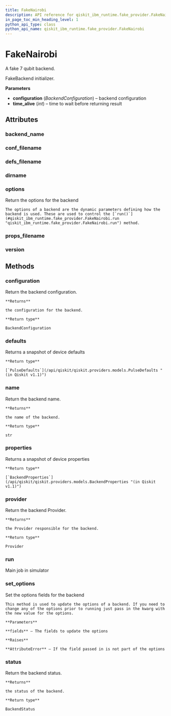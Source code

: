 ```yaml
---
title: FakeNairobi
description: API reference for qiskit_ibm_runtime.fake_provider.FakeNairobi
in_page_toc_min_heading_level: 1
python_api_type: class
python_api_name: qiskit_ibm_runtime.fake_provider.FakeNairobi
---
```


# FakeNairobi

<Class id="qiskit_ibm_runtime.fake_provider.FakeNairobi" isDedicatedPage={true} github="https://github.com/Qiskit/qiskit-ibm-runtime/tree/main/qiskit_ibm_runtime/fake_provider/backends/nairobi/fake_nairobi.py#L31-L38" signature="FakeNairobi" modifiers="class">
  A fake 7 qubit backend.

  FakeBackend initializer.

  **Parameters**

  *   **configuration** (*BackendConfiguration*) – backend configuration
  *   **time\_alive** (*int*) – time to wait before returning result

  ## Attributes

  ### backend\_name

  <Attribute id="qiskit_ibm_runtime.fake_provider.FakeNairobi.backend_name" attributeValue="'fake_nairobi'" />

  ### conf\_filename

  <Attribute id="qiskit_ibm_runtime.fake_provider.FakeNairobi.conf_filename" attributeValue="'conf_nairobi.json'" />

  ### defs\_filename

  <Attribute id="qiskit_ibm_runtime.fake_provider.FakeNairobi.defs_filename" attributeValue="'defs_nairobi.json'" />

  ### dirname

  <Attribute id="qiskit_ibm_runtime.fake_provider.FakeNairobi.dirname" attributeValue="'/home/runner/work/qiskit-ibm-runtime/qiskit-ibm-runtime/qiskit_ibm_runtime/fake_provider/backends/nairobi'" />

  ### options

  <Attribute id="qiskit_ibm_runtime.fake_provider.FakeNairobi.options">
    Return the options for the backend

    The options of a backend are the dynamic parameters defining how the backend is used. These are used to control the [`run()`](#qiskit_ibm_runtime.fake_provider.FakeNairobi.run "qiskit_ibm_runtime.fake_provider.FakeNairobi.run") method.
  </Attribute>

  ### props\_filename

  <Attribute id="qiskit_ibm_runtime.fake_provider.FakeNairobi.props_filename" attributeValue="'props_nairobi.json'" />

  ### version

  <Attribute id="qiskit_ibm_runtime.fake_provider.FakeNairobi.version" attributeValue="1" />

  ## Methods

  ### configuration

  <Function id="qiskit_ibm_runtime.fake_provider.FakeNairobi.configuration" signature="configuration()">
    Return the backend configuration.

    **Returns**

    the configuration for the backend.

    **Return type**

    BackendConfiguration
  </Function>

  ### defaults

  <Function id="qiskit_ibm_runtime.fake_provider.FakeNairobi.defaults" github="https://github.com/Qiskit/qiskit-ibm-runtime/tree/main/qiskit_ibm_runtime/fake_provider/fake_pulse_backend.py#L29-L33" signature="defaults()">
    Returns a snapshot of device defaults

    **Return type**

    [`PulseDefaults`](/api/qiskit/qiskit.providers.models.PulseDefaults "(in Qiskit v1.1)")
  </Function>

  ### name

  <Function id="qiskit_ibm_runtime.fake_provider.FakeNairobi.name" signature="name()">
    Return the backend name.

    **Returns**

    the name of the backend.

    **Return type**

    str
  </Function>

  ### properties

  <Function id="qiskit_ibm_runtime.fake_provider.FakeNairobi.properties" github="https://github.com/Qiskit/qiskit-ibm-runtime/tree/main/qiskit_ibm_runtime/fake_provider/fake_qasm_backend.py#L44-L48" signature="properties()">
    Returns a snapshot of device properties

    **Return type**

    [`BackendProperties`](/api/qiskit/qiskit.providers.models.BackendProperties "(in Qiskit v1.1)")
  </Function>

  ### provider

  <Function id="qiskit_ibm_runtime.fake_provider.FakeNairobi.provider" signature="provider()">
    Return the backend Provider.

    **Returns**

    the Provider responsible for the backend.

    **Return type**

    Provider
  </Function>

  ### run

  <Function id="qiskit_ibm_runtime.fake_provider.FakeNairobi.run" github="https://github.com/Qiskit/qiskit-ibm-runtime/tree/main/qiskit_ibm_runtime/fake_provider/fake_backend.py#L736-L767" signature="run(run_input, **kwargs)">
    Main job in simulator
  </Function>

  ### set\_options

  <Function id="qiskit_ibm_runtime.fake_provider.FakeNairobi.set_options" signature="set_options(**fields)">
    Set the options fields for the backend

    This method is used to update the options of a backend. If you need to change any of the options prior to running just pass in the kwarg with the new value for the options.

    **Parameters**

    **fields** – The fields to update the options

    **Raises**

    **AttributeError** – If the field passed in is not part of the options
  </Function>

  ### status

  <Function id="qiskit_ibm_runtime.fake_provider.FakeNairobi.status" signature="status()">
    Return the backend status.

    **Returns**

    the status of the backend.

    **Return type**

    BackendStatus
  </Function>
</Class>

